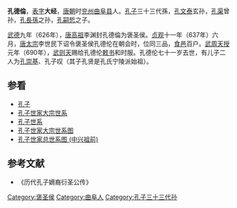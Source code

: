 '''孔德倫'''，[[表字|表字]]'''大经'''，[[唐朝|唐朝]]时[[兖州_(古代)|兖州]][[曲阜县|曲阜县]]人。[[孔子|孔子]]三十三代孫，[[孔文泰|孔文泰]]玄孙，[[孔渠|孔渠]]曾孙，[[孔長孫|孔長孫]]之孙，[[孔嗣悊|孔嗣悊]]之子。

[[武德|武德]]九年（626年），[[唐高祖|唐高祖]]李渊封孔德倫为褒圣侯。[[貞觀_(唐朝)|贞观]]十一年（637年）六月，[[唐太宗|唐太宗]]李世民下诏令褒圣侯孔德伦在朝会时，位同三品，[[食邑|食邑]]百户。[[武周|武周]][[天授_(武周)|天授]]元年（690年），[[武则天|武则天]]赐给孔德伦[[敕书|敕书]]和时服。孔德伦七十一岁去世，有儿子二人为[[孔崇基|孔崇基]]、孔子叹（其子孔贤是孔氏宁陵派始祖）。

==参看==
*[[孔子|孔子]]
*[[孔子世家大宗世系|孔子世家大宗世系]]
*[[孔子世系|孔子世系]]
*[[孔子世家大宗世系图|孔子世家大宗世系图]]
*[[孔子世家总世系图_(中兴祖前)|孔子世家总世系图 (中兴祖前)]]
==参考文献==
*《历代孔子嫡裔衍圣公传》
{{reflist}}
{{start box}}
{{s-before|[[孔嗣悊|孔嗣悊]]}}
{{s-title|[[唐朝|唐朝]][[褒圣侯|褒圣侯]]|626年—690年之后}}
{{s-after|[[孔崇基|孔崇基]]}}
{{end box}}
{{衍圣公}}

[[Category:褒圣侯|Category:褒圣侯]]
[[Category:曲阜人|Category:曲阜人]]
[[Category:孔子三十三代孙|Category:孔子三十三代孙]]